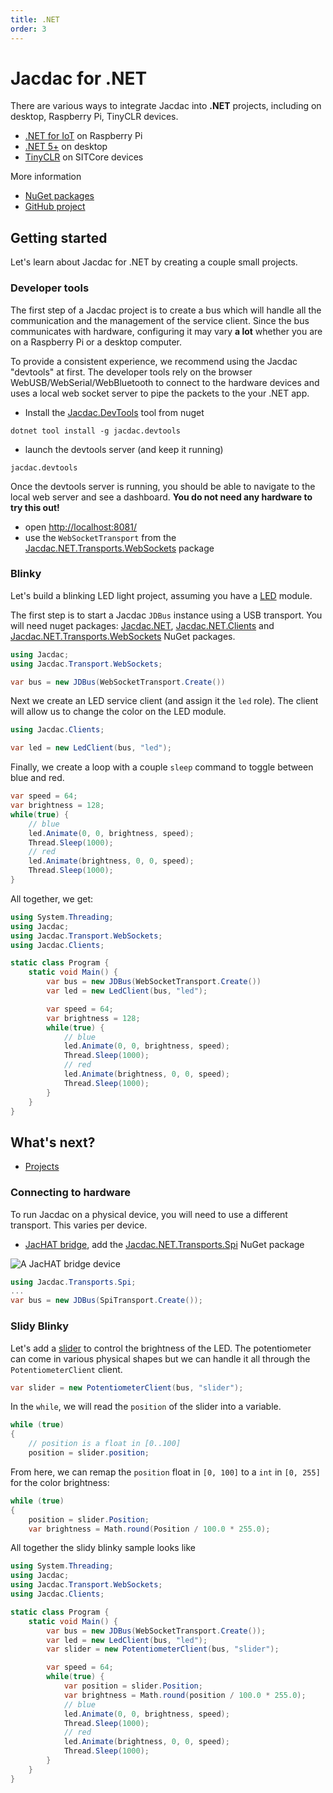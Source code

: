```yaml
---
title: .NET
order: 3
---
```


# Jacdac for .NET

There are various ways to integrate Jacdac into **.NET** projects,
including on desktop, Raspberry Pi, TinyCLR devices.

-   [.NET for IoT](https://dotnet.microsoft.com/en-us/apps/iot) on Raspberry Pi
-   [.NET 5+](https://dotnet.microsoft.com/en-us/download/dotnet) on desktop
-   [TinyCLR](https://www.ghielectronics.com/tinyclr/) on SITCore devices

More information

-   [NuGet packages](https://www.nuget.org/profiles/Jacdac)
-   [GitHub project](https://github.com/microsoft/jacdac-dotnet)

## Getting started

Let's learn about Jacdac for .NET by creating a couple small projects.

### Developer tools

The first step of a Jacdac project is to create a bus which will handle all the communication and
the management of the service client.
Since the bus communicates with hardware, configuring it may vary **a lot** whether you are on a Raspberry Pi or a desktop computer.

To provide a consistent experience, we recommend using the Jacdac "devtools" at first.
The developer tools rely on the browser WebUSB/WebSerial/WebBluetooth to connect to the hardware devices and uses a local web socket server
to pipe the packets to the your .NET app.

-   Install the [Jacdac.DevTools](https://www.nuget.org/packages/Jacdac.DevTools/) tool from nuget

```
dotnet tool install -g jacdac.devtools
```

-   launch the devtools server (and keep it running)

```
jacdac.devtools
```

Once the devtools server is running, you should be able to navigate to the local web server and see a dashboard.
**You do not need any hardware to try this out!**

- open [http://localhost:8081/](http://localhost:8081/)
- use the `WebSocketTransport` from the [Jacdac.NET.Transports.WebSockets](https://www.nuget.org/packages/Jacdac.NET.Transports.WebSockets/) package

### Blinky

Let's build a blinking LED light project, assuming you have a [LED](/services/led) module.

The first step is to start a Jacdac `JDBus` instance using a USB transport. 
You will need nuget packages: [Jacdac.NET](https://www.nuget.org/packages/Jacdac.NET/), 
[Jacdac.NET.Clients](https://www.nuget.org/packages/Jacdac.NET.Clients/) 
and [Jacdac.NET.Transports.WebSockets](https://www.nuget.org/packages/Jacdac.NET.Transports.WebSockets/) NuGet packages.

```cs
using Jacdac;
using Jacdac.Transport.WebSockets;

var bus = new JDBus(WebSocketTransport.Create())
```

Next we create an LED service client (and assign it the `led` role).
The client will allow us to change the color on the LED module.

```cs
using Jacdac.Clients;

var led = new LedClient(bus, "led");
```

Finally, we create a loop with a couple `sleep` command to
toggle between blue and red.

```cs
var speed = 64;
var brightness = 128;
while(true) {
    // blue
    led.Animate(0, 0, brightness, speed);
    Thread.Sleep(1000);
    // red
    led.Animate(brightness, 0, 0, speed);
    Thread.Sleep(1000);
}
```

All together, we get:

```cs
using System.Threading;
using Jacdac;
using Jacdac.Transport.WebSockets;
using Jacdac.Clients;

static class Program {
    static void Main() {
        var bus = new JDBus(WebSocketTransport.Create())
        var led = new LedClient(bus, "led");

        var speed = 64;
        var brightness = 128;
        while(true) {
            // blue
            led.Animate(0, 0, brightness, speed);
            Thread.Sleep(1000);
            // red
            led.Animate(brightness, 0, 0, speed);
            Thread.Sleep(1000);
        }
    }
}
```

## What's next?

-   [Projects](/clients/dotnet/projects/)


### Connecting to hardware

To run Jacdac on a physical device, you will need to use a different transport. This varies per device.

* [JacHAT bridge](/services/bridge), add the [Jacdac.NET.Transports.Spi](https://www.nuget.org/packages/Jacdac.NET.Transports.Spi/) NuGet package

![A JacHAT bridge device](./dotnet/jachat.jpg)

```cs
using Jacdac.Transports.Spi;
...
var bus = new JDBus(SpiTransport.Create());
```

### Slidy Blinky

Let's add a [slider](/services/potentiometer) to control the brightness of the LED.
The potentiometer can come in various physical shapes but we can handle it all
through the `PotentiometerClient` client.

```cs
var slider = new PotentiometerClient(bus, "slider");
```

In the `while`, we will read the `position` of the slider into a variable.

```cs
while (true) 
{
    // position is a float in [0..100]
    position = slider.position;
```

From here, we can remap the `position` float in `[0, 100]` to a `int` in `[0, 255]` for the color brightness:

```cs
while (true) 
{
    position = slider.Position;
    var brightness = Math.round(Position / 100.0 * 255.0);
```

All together the slidy blinky sample looks like

```cs
using System.Threading;
using Jacdac;
using Jacdac.Transport.WebSockets;
using Jacdac.Clients;

static class Program {
    static void Main() {
        var bus = new JDBus(WebSocketTransport.Create());
        var led = new LedClient(bus, "led");
        var slider = new PotentiometerClient(bus, "slider");

        var speed = 64;
        while(true) {
            var position = slider.Position;
            var brightness = Math.round(position / 100.0 * 255.0);
            // blue
            led.Animate(0, 0, brightness, speed);
            Thread.Sleep(1000);
            // red
            led.Animate(brightness, 0, 0, speed);
            Thread.Sleep(1000);
        }
    }
}
```

